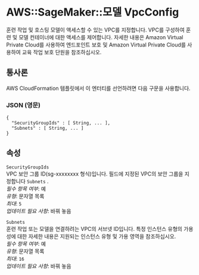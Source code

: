 # AWS::SageMaker::모델 VpcConfig

훈련 작업 및 호스팅 모델이 액세스할 수 있는 VPC를 지정합니다. VPC를 구성하여 훈련 및 모델 컨테이너에 대한 액세스를 제어합니다. 자세한 내용은 Amazon Virtual Private Cloud를 사용하여 엔드포인트 보호 및 Amazon Virtual Private Cloud를 사용하여 교육 작업 보호 단원을 참조하십시오.

## 통사론

AWS CloudFormation 템플릿에서 이 엔터티를 선언하려면 다음 구문을 사용합니다.

### JSON (영문)

```
{
  "SecurityGroupIds" : [ String, ... ],
  "Subnets" : [ String, ... ]
}
```

## 속성

`SecurityGroupIds`  
VPC 보안 그룹 ID(sg-xxxxxxxx 형식)입니다. 필드에 지정된 VPC의 보안 그룹을 지정합니다 `Subnets` .  
_필수 항목 여부_: 예  
_유형_: 문자열 목록  
_최대_: `5`  
_업데이트 필요 사항_: 바꿔 놓음

`Subnets`  
훈련 작업 또는 모델을 연결하려는 VPC의 서브넷 ID입니다. 특정 인스턴스 유형의 가용성에 대한 자세한 내용은 지원되는 인스턴스 유형 및 가용 영역을 참조하십시오.  
_필수 항목 여부_: 예  
_유형_: 문자열 목록  
_최대_: `16`  
_업데이트 필요 사항_: 바꿔 놓음
